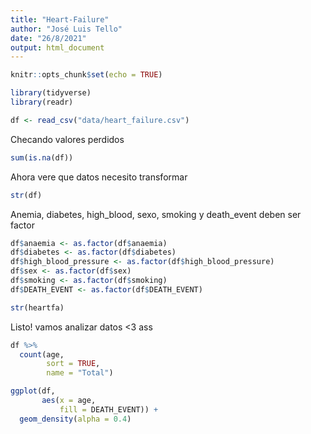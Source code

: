 ```yaml
---
title: "Heart-Failure"
author: "José Luis Tello"
date: "26/8/2021"
output: html_document
---
```


```r
knitr::opts_chunk$set(echo = TRUE)
```

```r
library(tidyverse)
library(readr)
```


```r
df <- read_csv("data/heart_failure.csv")
```

Checando valores perdidos

```r
sum(is.na(df))
```


Ahora vere que datos necesito transformar


```r
str(df)
```


Anemia, diabetes, high_blood, sexo, smoking y death_event deben ser factor

```r
df$anaemia <- as.factor(df$anaemia)
df$diabetes <- as.factor(df$diabetes)
df$high_blood_pressure <- as.factor(df$high_blood_pressure)
df$sex <- as.factor(df$sex)
df$smoking <- as.factor(df$smoking)
df$DEATH_EVENT <- as.factor(df$DEATH_EVENT)
```


```r
str(heartfa)
```

Listo! vamos analizar datos <3   ass

```r
df %>% 
  count(age,
        sort = TRUE,
        name = "Total")
```

```r
ggplot(df, 
       aes(x = age, 
           fill = DEATH_EVENT)) +
  geom_density(alpha = 0.4) 
```

